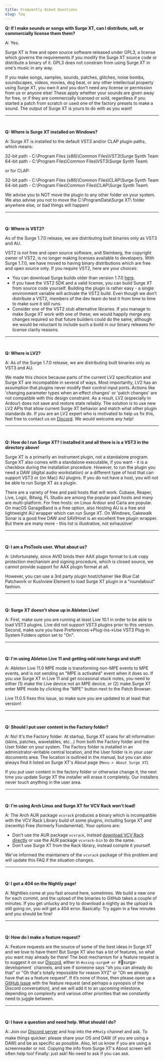 ```yaml
---
title: Frequently Asked Questions
slug: faq
---
```


**Q: If I make sounds or songs with Surge XT, can I distribute, sell, or commercially license them them?**

A: Yes.

Surge XT is free and open source software released under GPL3, a license which governs the requirements if you modify the Surge XT source code or distribute a binary of it. GPL3 does not constrain from using Surge XT in one's music in any way. 

If you make songs, samples, sounds, patches, glitches, noise bombs, soundscapes, videos, movies, dog beat, or any other intellectual property using Surge XT, you own it and you don't need any license or permission from us or anyone else! These apply whether your sounds are given away for free, or if they are commercially licensed or sold, regardless if you started a patch from scratch or used one of the factory presets to make a sound. The output of Surge XT is yours to do with as you want!

<hr/><br/>

**Q: Where is Surge XT installed on Windows?**

A: Surge XT is installed to the default VST3 and/or CLAP plugin paths, which means:

32-bit path - C:\Program Files (x86)\Common Files\VST3\Surge Synth Team\
64-bit path - C:\Program Files\Common Files\VST3\Surge Synth Team\

or for CLAP:

32-bit path - C:\Program Files (x86)\Common Files\CLAP\Surge Synth Team\
64-bit path - C:\Program Files\Common Files\CLAP\Surge Synth Team\

We advise you to NOT move the plugin to any other folder on your system. We also advise you not to move the C:\ProgramData\Surge XT\ folder anywhere else, or bad things will happen! 

<hr/><br/>

**Q: Where is VST2?**

As of the Surge 1.7.0 release, we are distributing built binaries only as VST3 and AU.

VST2 is not free and open source software, and Steinberg, the copyright owner of VST2, is no longer making licenses available to developers. With Surge 1.7.0, we have moved to having binary distributions which are free and open source only. If you require VST2, here are your choices:

- You can download Surge builds older than version 1.7.0 [here](https://github.com/surge-synthesizer/surge/tags?after=release_1.7.0).
- If you have the VST2 SDK and a valid license, you can build Surge XT from source code yourself. Building the plugin is rather easy - a single environment variable will activate the VST2 build. Even though we don’t distribute a VST2, members of the dev team do test it from time to time to make sure it still runs.
- Consider one of the VST2 stub alternative libraries. If you manage to make Surge XT work with one of these, we would happily merge any changes required so that future builders could do the same, although we would be reluctant to include such a build in our binary releases for license clarity reasons.

<hr/><br/>

**Q: Where is LV2?**

A: As of the Surge 1.7.0 release, we are distributing built binaries only as VST3 and AU.

We made this choice because parts of the current LV2 specification and Surge XT are incompatible in several of ways. Most importantly, LV2 has an assumption that plugins never modify their control input ports. Actions like 'changing parameter types when an effect changes' or 'patch changes' are not compatible with this design constraint. As a result, LV2 (especially in Ardour) does not save and restore state reliably. The solution is to use new LV2 APIs that allow current Surge XT behavior and match what other plugin standards do. If you are an LV2 expert who is motivated to help us fix this, feel free to contact us on [Discord](https://discord.gg/spGANHw). We would welcome any help!

<hr/><br/>

**Q: How do I run Surge XT? I installed it and all there is is a VST3 in the directory above!**

Surge XT is a primarily an instrument plugin, not a standalone program. Surge XT also comes with a standalone executable, if you want - it is a checkbox during the installation procedure. However, to run the plugin you need a DAW (digital audio workstation) or a different type of host that can support VST3 or (on Mac) AU plugins. If you do not have a host, you will not be able to run Surge XT as a plugin.

There are a variety of free and paid hosts that will work. Cubase, Reaper, Live, Logic, Bitwig, FL Studio are among the popular paid hosts and many are multi-platform. For free hosts: on Linux Ardour and Carla are popular. On macOS GarageBand is a free option, also Hosting AU is a free and lightweight AU wrapper which can run Surge XT. On Windows, Cakewalk Sonar is a good free DAW and SAVIHost is an excellent free plugin wrapper. But there are many more - this list is illustrative, not exhaustive!

<hr/><br/>

**Q: I am a ProTools user. What about us?**

A: Unfortunately, since AVID binds their AAX plugin format to iLok copy protection mechanism and signing procedure, which is closed source, we cannot provide support for AAX plugin format at all.

However, you can use a 3rd party plugin host/chainer like Blue Cat Patchwork or Kushview Element to load Surge XT plugin in a "roundabout" fashion.

<hr/><br/>

**Q: Surge XT doesn't show up in Ableton Live!**

A: First, make sure you are running at least Live 10.1 in order to be able to load VST3 plugins. Live did not support VST3 plugins prior to this version. Second, make sure you have Preferences->Plug-ins->Use VST3 Plug-In System Folders option set to "On".

<hr/><br/>

**Q: I'm using Ableton Live 11 and getting odd note hangs and stuff!**

A: Ableton Live 11.0 MPE mode is transforming non-MPE events to MPE events, and is not sending an "MPE is activated" event when it does so. If you use Surge XT in Live 11 and get occasional stuck notes, you need to either (1) make the Live device not an MPE device, or (2) make Surge XT enter MPE mode by clicking the "MPE" button next to the Patch Browser.

Live 11.0.5 fixes this issue, so make sure you are updated to at least that version!

<hr/><br/>

**Q: Should I put user content in the Factory folder?**

A: No! It's the Factory folder. At startup, Surge XT scans for all information (skins, patches, wavetables, etc...) from both the Factory folder and the User folder on your system. The Factory folder is installed in an administrator-writable central location, and the User folder is in your user documents area. The location is outlined in the manual, but you can also always find it listed on Surge XT's About page (`Menu > About Surge XT`).

If you put user content in the factory folder or otherwise change it, the next time you update Surge XT the installer will erase it completely. Our installers never touch anything in the user area.

<hr/><br/>

**Q: I'm using Arch Linux and Surge XT for VCV Rack won't load!**

A: The Arch AUR package `vcvrack` produces a binary which is incompatible with the VCV Rack Library build of some plugins, including Surge XT and (recently) Free (formerly Fundamental). Your options are:

- Don't use the AUR package `vcvrack`, instead [download VCV Rack directly](https://vcvrack.com/Rack#get) or use the AUR package `vcvrack-bin` to do the same.
- Don't use Surge XT from the Rack library, instead compile it yourself.

We've informed the maintainers of the `vcvrack` package of this problem and will update this FAQ if the situation changes.

<hr/><br/>

**Q: I got a 404 on the Nightly page!**

A: Nightlies come at you fast around here, sometimes. We build a new one for each commit, and the upload of the binaries to GitHub takes a couple of minutes. If you get unlucky and try to download a nightly as the upload is still going on, you will get a 404 error. Basically: Try again in a few minutes and you should be fine!

<hr/><br/>

**Q: How do I make a feature request?**

A: Feature requests are the source of some of the best ideas in Surge XT and we love to have them! But Surge XT also has a lot of features, so what you want may already be there! The best mechanism for a feature request is to suggest it on our [Discord](https://discord.gg/spGANHw), either in `#using-surge# or `#🔨surge-development` channels, and see if someone says "oh you can already do that" or "Oh that's totally impossible for reason XYZ" or "Oh we already have that as a feature request".  If it’s none of those, then please open up a [GitHub issue](https://github.com/surge-synthesizer/surge/issues/new/choose) with the feature request (and perhaps a synopsis of the Discord conversation), and we will add it to an upcoming milestone, depending on complexity and various other priorities that we constantly need to juggle between.

<hr/><br/>

**Q: I have a question and need help. What should I do?**

A: Join our [Discord server](https://discord.gg/spGANHw) and hop into the `#❓help` channel and ask. To make things quicker: please share your OS and DAW (if you are using a DAW) and be as specific as possible. Also, let us know if you are using a screenreader or not. Copying the info from Surge XT's About screen will often help too! Finally: just ask! No need to ask if you can ask.
